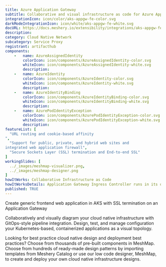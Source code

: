 ```yaml
---
title: Azure Application Gateway 
subtitle: Collaborative and visual infrastructure as code for Azure Application Gateway 
integrationIcon: icon/color/aks-appgw-fe-color.svg
darkModeIntegrationIcon: icon/white/aks-appgw-fe-white.svg
docURL: https://docs.meshery.io/extensibility/integrations/aks-appgw-fe
description: 
category: Cloud Native Network
subcategory: Service Proxy
registrant: artifacthub
components: 
	-	name: AzureAssignedIdentity
		colorIcon: icon/components/AzureAssignedIdentity-color.svg
		whiteIcon: icon/components/AzureAssignedIdentity-white.svg
		description: 
	-	name: AzureIdentity
		colorIcon: icon/components/AzureIdentity-color.svg
		whiteIcon: icon/components/AzureIdentity-white.svg
		description: 
	-	name: AzureIdentityBinding
		colorIcon: icon/components/AzureIdentityBinding-color.svg
		whiteIcon: icon/components/AzureIdentityBinding-white.svg
		description: 
	-	name: AzurePodIdentityException
		colorIcon: icon/components/AzurePodIdentityException-color.svg
		whiteIcon: icon/components/AzurePodIdentityException-white.svg
		description: 
featureList: [
  "URL routing and cookie-based affinity
",
  "Support for public, private, and hybrid web sites and 
integrated web application firewall",
  "Secure Sockets Layer (SSL) termination and End-to-end SSL"
]
workingSlides: [
  ../_images/meshmap-visualizer.png,
  ../_images/meshmap-designer.png
]
howItWorks: Collaborative Infrastructure as Code
howItWorksDetails: Application Gateway Ingress Controller runs in its own pod on the customer’s AKS. Ingress Controller monitors a subset of Kubernetes’ resources for changes. The state of the AKS cluster is translated to Application Gateway specific configuration and applied to the Azure Resource Manager. The continuous re-configuration of Application Gateway ensures uninterrupted flow of traffic to AKS’ services. The diagram below illustrates the flow of state and configuration changes from the Kubernetes API, via Application Gateway Ingress Controller, to Resource Manager and then Application Gateway.
published: TRUE
---
```

<p>
Create generic frontend web application in AKS with SSL termination on an Application Gateway
</p>
<p>
    Collaboratively and visually diagram your cloud native infrastructure with GitOps-style pipeline integration. Design, test, and manage configuration your Kubernetes-based, containerized applications as a visual topology.
</p>
<p>
    Looking for best practice cloud native design and deployment best practices? Choose from thousands of pre-built components in MeshMap. Choose from hundreds of ready-made design patterns by importing templates from Meshery Catalog or use our low code designer, MeshMap, to create and deploy your own cloud native infrastructure designs.
</p>
